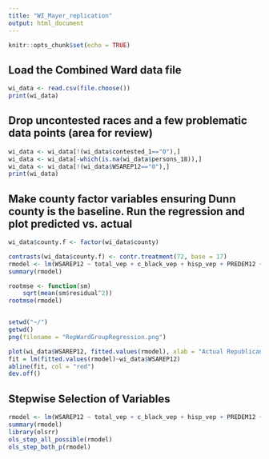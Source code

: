 ---
title: "WI_Mayer_replication"
output: html_document
---

```{r setup, include=FALSE}
knitr::opts_chunk$set(echo = TRUE)
```

## Load the Combined Ward data file
```{r}
wi_data <- read.csv(file.choose())
print(wi_data)

```

## Drop uncontested races and a few problematic data points (area for review)
```{r}
wi_data <- wi_data[!(wi_data$contested_1=="0"),]
wi_data <- wi_data[-which(is.na(wi_data$persons_18)),]
wi_data <- wi_data[!(wi_data$WSAREP12=="0"),]
print(wi_data)

```

## Make county factor variables ensuring Dunn county is the baseline. Run the regression and plot predicted vs. actual
```{r}
wi_data$county.f <- factor(wi_data$county)

contrasts(wi_data$county.f) <- contr.treatment(72, base = 17)
rmodel <- lm(WSAREP12 ~ total_vep + c_black_vep + hisp_vep + PREDEM12 + PREREP12 + dem_incum + rep_incum + county.f, data = wi_data)
summary(rmodel)

rootmse <- function(sm)
    sqrt(mean(sm$residual^2))
rootmse(rmodel)


setwd("~/")
getwd()
png(filename = "RepWardGroupRegression.png")

plot(wi_data$WSAREP12, fitted.values(rmodel), xlab = "Actual Republican Assembly Votes", ylab = "Predicted Republican Assembly Votes")
fit = lm(fitted.values(rmodel)~wi_data$WSAREP12)
abline(fit, col = "red")
dev.off()

```

## Stepwise Selection of Variables
```{r}
rmodel <- lm(WSAREP12 ~ total_vep + c_black_vep + hisp_vep + PREDEM12 + PREREP12 + dem_incum + rep_incum +EC04+HC04+ED08+TR07, data = wi_data)
summary(rmodel)
library(olsrr)
ols_step_all_possible(rmodel)
ols_step_both_p(rmodel)
```